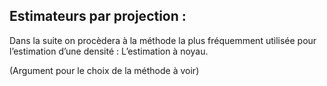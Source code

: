 ## Estimateurs par projection :


\begin{dfn}
Soient $X= (X_1,...,X_n)$ considérer dans le modèle de densité présenté précédemment et $T_j : \mathbb{R}^d$x$\mathbb{R}^d \rightarrow \mathbb{R}$ des fonctions mesurables.  
Un estimateur $x \rightarrow \hat{f}(x) = \hat{f}(x,X)$ et dit linéaire si il peut s'écrire sous la forme

$$
\hat{f}(x) = \sum^N_{j=1}T_j(x,X_j), \forall x \in \mathbb{R}^d.
$$

\end{dfn} 

\begin{dfn}
Estimateur par projection : \newline
Soit $f \in \mathcal F = (L^2 , \parallel\,.\parallel, <\,.,~.>_)$ oû $\mathcal{F} $ un espace de Hilbert muni d'une base orthonormée $(\Phi_j)_{j \in \mathbb{N^*}}$ de $L^2$.Si $\mathbb E _N$  un sous-espace fini de $\mathcal F$ et $a_j = <f,\Phi_j> = \int_{\mathbb R}f(x)\Phi_j(x) dx$ avec $1 \leq |N| < \infty$.\newline
On appelle un estimateur par projection de la fonction $f$ sur $\mathbb E_N$, la fonction $\Pi_N~f$ définit comme suit 

$$
\Pi_{vect(1,..N)}~f = \sum_{j=1}^N a_j \Phi_j
$$
\end{dfn}



\begin{rem}
-Cette méthode nous ramène au cas paramétrique.\newline
\end{rem}



 Dans la suite on procèdera à la méthode la plus fréquemment utilisée pour l'estimation d'une densité :     L'estimation à noyau.\newline 
 
 (Argument pour le choix de la méthode à voir)

